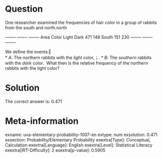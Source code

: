 Question
========

One researcher examined the frequencies of hair color in a group of rabbits from the south and north.north

  -------- ------- -------- Area Color Light Dark 471 148 South 151 230 -------- ------- --------

We define the events:‖ \
* *A*: The *northern* rabbits with the *light* color,；.
* *B*: The *southern* rabbits with the *dark* color. \ What then is the relative frequency of the northern rabbits with the light color?

Solution
========

The correct answer is: 0.471

Meta-information
================
exname: uva-elementary-probability-1007-en
extype: num
exsolution: 0.471
exsection: Probability/Elementary Probability
exextra[Type]: Conceptual, Calculation
exextra[Language]: English
exextra[Level]: Statistical Literacy
exextra[IRT-Difficulty]: 2
exextra[p-value]: 0.5905
